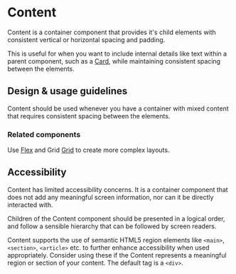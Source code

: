 
<Meta title="Components/Layouts and Structure/Content" component={Content} />

# Content

Content is a container component that provides it's child elements with
consistent vertical or horizontal spacing and padding.

This is useful for when you want to include internal details like text within a
parent component, such as a
[Card,](../?path=/docs/components-layouts-and-structure-card--docs) while
maintaining consistent spacing between the elements.

## Design & usage guidelines

Content should be used whenever you have a container with mixed content that
requires consistent spacing between the elements.

### Related components

Use [Flex](../?path=/docs/components-layouts-and-structure-flex--docs) and Grid
[Grid](../?path=/docs/components-layouts-and-structure-grid--docs) to create
more complex layouts.

## Accessibility

Content has limited accessibility concerns. It is a container component that
does not add any meaningful screen information, nor can it be directly
interacted with.

Children of the Content component should be presented in a logical order, and
follow a sensible hierarchy that can be followed by screen readers.

Content supports the use of semantic HTML5 region elements like `<main>`,
`<section>`, `<article>` etc. to further enhance accessibility when used
appropriately. Consider using these if the Content represents a meaningful
region or section of your content. The default tag is a `<div>`.
